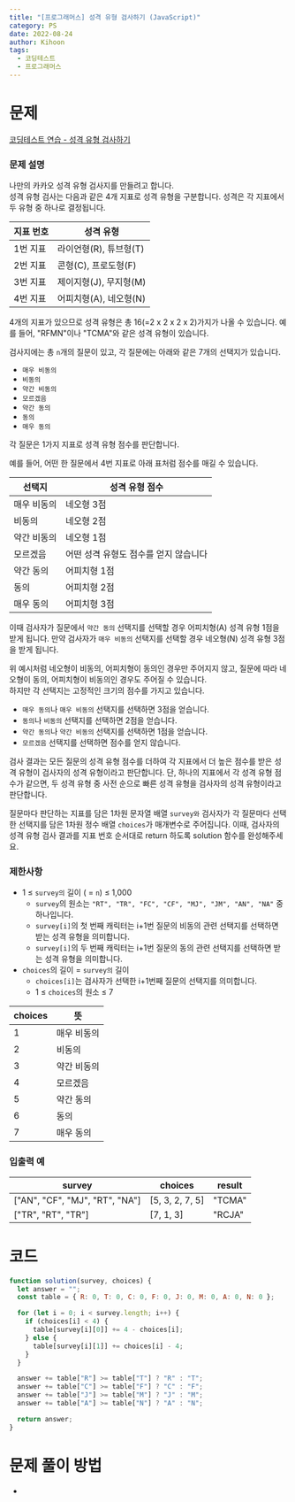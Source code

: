 ```yaml
---
title: "[프로그래머스] 성격 유형 검사하기 (JavaScript)"
category: PS
date: 2022-08-24
author: Kihoon
tags:
  - 코딩테스트
  - 프로그래머스
---
```


# 문제

[코딩테스트 연습 - 성격 유형 검사하기](https://school.programmers.co.kr/learn/courses/30/lessons/118666)

### 문제 설명

나만의 카카오 성격 유형 검사지를 만들려고 합니다. <br/>
성격 유형 검사는 다음과 같은 4개 지표로 성격 유형을 구분합니다. 성격은 각 지표에서 두 유형 중 하나로 결정됩니다.

| 지표 번호 | 성격 유형              |
| --------- | ---------------------- |
| 1번 지표  | 라이언형(R), 튜브형(T) |
| 2번 지표  | 콘형(C), 프로도형(F)   |
| 3번 지표  | 제이지형(J), 무지형(M) |
| 4번 지표  | 어피치형(A), 네오형(N) |

4개의 지표가 있으므로 성격 유형은 총 16(=2 x 2 x 2 x 2)가지가 나올 수 있습니다. 예를 들어, "RFMN"이나 "TCMA"와 같은 성격 유형이 있습니다.

검사지에는 총 `n`개의 질문이 있고, 각 질문에는 아래와 같은 7개의 선택지가 있습니다.

- `매우 비동의`
- `비동의`
- `약간 비동의`
- `모르겠음`
- `약간 동의`
- `동의`
- `매우 동의`

각 질문은 1가지 지표로 성격 유형 점수를 판단합니다.

예를 들어, 어떤 한 질문에서 4번 지표로 아래 표처럼 점수를 매길 수 있습니다.

| 선택지      | 성격 유형 점수                        |
| ----------- | ------------------------------------- |
| 매우 비동의 | 네오형 3점                            |
| 비동의      | 네오형 2점                            |
| 약간 비동의 | 네오형 1점                            |
| 모르겠음    | 어떤 성격 유형도 점수를 얻지 않습니다 |
| 약간 동의   | 어피치형 1점                          |
| 동의        | 어피치형 2점                          |
| 매우 동의   | 어피치형 3점                          |

이때 검사자가 질문에서 `약간 동의` 선택지를 선택할 경우 어피치형(A) 성격 유형 1점을 받게 됩니다. 만약 검사자가 `매우 비동의` 선택지를 선택할 경우 네오형(N) 성격 유형 3점을 받게 됩니다.

위 예시처럼 네오형이 비동의, 어피치형이 동의인 경우만 주어지지 않고, 질문에 따라 네오형이 동의, 어피치형이 비동의인 경우도 주어질 수 있습니다. <br/>
하지만 각 선택지는 고정적인 크기의 점수를 가지고 있습니다.

- `매우 동의`나 `매우 비동의` 선택지를 선택하면 3점을 얻습니다.
- `동의`나 `비동의` 선택지를 선택하면 2점을 얻습니다.
- `약간 동의`나 `약간 비동의` 선택지를 선택하면 1점을 얻습니다.
- `모르겠음` 선택지를 선택하면 점수를 얻지 않습니다.

검사 결과는 모든 질문의 성격 유형 점수를 더하여 각 지표에서 더 높은 점수를 받은 성격 유형이 검사자의 성격 유형이라고 판단합니다. 단, 하나의 지표에서 각 성격 유형 점수가 같으면, 두 성격 유형 중 사전 순으로 빠른 성격 유형을 검사자의 성격 유형이라고 판단합니다.

질문마다 판단하는 지표를 담은 1차원 문자열 배열 `survey와` 검사자가 각 질문마다 선택한 선택지를 담은 1차원 정수 배열 `choices`가 매개변수로 주어집니다. 이때, 검사자의 성격 유형 검사 결과를 지표 번호 순서대로 return 하도록 solution 함수를 완성해주세요.

### 제한사항

- 1 ≤ `survey의` 길이 ( = `n`) ≤ 1,000
  - `survey`의 원소는 `"RT", "TR", "FC", "CF", "MJ", "JM", "AN", "NA"` 중 하나입니다.
  - `survey[i]`의 첫 번째 캐릭터는 i+1번 질문의 비동의 관련 선택지를 선택하면 받는 성격 유형을 의미합니다.
  - `survey[i]`의 두 번째 캐릭터는 i+1번 질문의 동의 관련 선택지를 선택하면 받는 성격 유형을 의미합니다.
- `choices`의 길이 = `survey의` 길이
  - `choices[i]`는 검사자가 선택한 i+1번째 질문의 선택지를 의미합니다.
  - 1 ≤ `choices`의 원소 ≤ 7

| choices | 뜻          |
| ------- | ----------- |
| 1       | 매우 비동의 |
| 2       | 비동의      |
| 3       | 약간 비동의 |
| 4       | 모르겠음    |
| 5       | 약간 동의   |
| 6       | 동의        |
| 7       | 매우 동의   |

### 입출력 예

| survey                         | choices         | result |
| ------------------------------ | --------------- | ------ |
| ["AN", "CF", "MJ", "RT", "NA"] | [5, 3, 2, 7, 5] | "TCMA" |
| ["TR", "RT", "TR"]             | [7, 1, 3]       | "RCJA" |

# 코드

```jsx
function solution(survey, choices) {
  let answer = "";
  const table = { R: 0, T: 0, C: 0, F: 0, J: 0, M: 0, A: 0, N: 0 };

  for (let i = 0; i < survey.length; i++) {
    if (choices[i] < 4) {
      table[survey[i][0]] += 4 - choices[i];
    } else {
      table[survey[i][1]] += choices[i] - 4;
    }
  }

  answer += table["R"] >= table["T"] ? "R" : "T";
  answer += table["C"] >= table["F"] ? "C" : "F";
  answer += table["J"] >= table["M"] ? "J" : "M";
  answer += table["A"] >= table["N"] ? "A" : "N";

  return answer;
}
```

# 문제 풀이 방법

-
